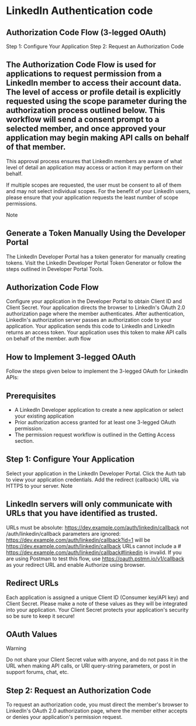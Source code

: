 # LinkedIn Authentication code

## Authorization Code Flow (3-legged OAuth)

Step 1: Configure Your Application
Step 2: Request an Authorization Code
 
## The Authorization Code Flow is used for applications to request permission from a LinkedIn member to access their account data. The level of access or profile detail is explicitly requested using the scope parameter during the authorization process outlined below. This workflow will send a consent prompt to a selected member, and once approved your application may begin making API calls on behalf of that member.

This approval process ensures that LinkedIn members are aware of what level of detail an application may access or action it may perform on their behalf.

If multiple scopes are requested, the user must be consent to all of them and may not select individual scopes. For the benefit of your LinkedIn users, please ensure that your application requests the least number of scope permissions.

 Note

## Generate a Token Manually Using the Developer Portal
The LinkedIn Developer Portal has a token generator for manually creating tokens. Visit the LinkedIn Developer Portal Token Generator or follow the steps outlined in Developer Portal Tools.

## Authorization Code Flow
Configure your application in the Developer Portal to obtain Client ID and Client Secret.
Your application directs the browser to LinkedIn's OAuth 2.0 authorization page where the member authenticates.
After authentication, LinkedIn's authorization server passes an authorization code to your application.
Your application sends this code to LinkedIn and LinkedIn returns an access token.
Your application uses this token to make API calls on behalf of the member.
auth flow

## How to Implement 3-legged OAuth
Follow the steps given below to implement the 3-legged OAuth for LinkedIn APIs:

## Prerequisites
-   A LinkedIn Developer application to create a new application or select your existing application
-   Prior authorization access granted for at least one 3-legged OAuth permission.
-   The permission request workflow is outlined in the Getting Access section.

## Step 1: Configure Your Application
Select your application in the LinkedIn Developer Portal.
Click the Auth tab to view your application credentials.
Add the redirect (callback) URL via HTTPS to your server.
 Note

## LinkedIn servers will only communicate with URLs that you have identified as trusted.

URLs must be absolute:
https://dev.example.com/auth/linkedin/callback
not /auth/linkedin/callback
parameters are ignored:
https://dev.example.com/auth/linkedin/callback?id=1
will be https://dev.example.com/auth/linkedin/callback
URLs cannot include a #
https://dev.example.com/auth/linkedin/callback#linkedin is invalid.
If you are using Postman to test this flow, use https://oauth.pstmn.io/v1/callback as your redirect URL and enable Authorize using browser.

## Redirect URLs

Each application is assigned a unique Client ID (Consumer key/API key) and Client Secret. Please make a note of these values as they will be integrated into your application. Your Client Secret protects your application's security so be sure to keep it secure!

## OAuth Values

 Warning

Do not share your Client Secret value with anyone, and do not pass it in the URL when making API calls, or URI query-string parameters, or post in support forums, chat, etc.

## Step 2: Request an Authorization Code
To request an authorization code, you must direct the member's browser to LinkedIn's OAuth 2.0 authorization page, where the member either accepts or denies your application's permission request.